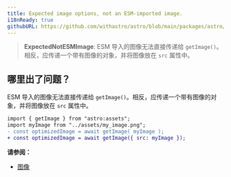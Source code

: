 ```yaml
---
title: Expected image options, not an ESM-imported image.
i18nReady: true
githubURL: https://github.com/withastro/astro/blob/main/packages/astro/src/core/errors/errors-data.ts
---
```


> **ExpectedNotESMImage**: ESM 导入的图像无法直接传递给 `getImage()`。相反，应传递一个带有图像的对象，并将图像放在 `src` 属性中。
## 哪里出了问题？

ESM 导入的图像无法直接传递给 `getImage()`。相反，应传递一个带有图像的对象，并将图像放在 `src` 属性中。

```diff
import { getImage } from "astro:assets";
import myImage from "../assets/my_image.png";
- const optimizedImage = await getImage( myImage );
+ const optimizedImage = await getImage({ src: myImage });
```

**请参阅：**

- [图像](/zh-cn/guides/images/)
